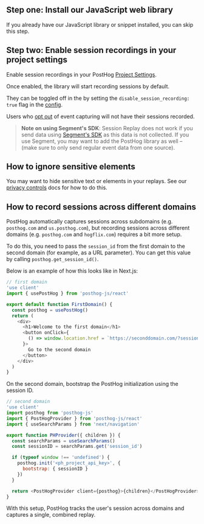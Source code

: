

## Step one: Install our JavaScript web library

If you already have our JavaScript library or snippet installed, you can skip this step.


<JSInstallWeb />

## Step two: Enable session recordings in your project settings

Enable session recordings in your PostHog [Project Settings](https://app.posthog.com/project/settings).

<ProductScreenshot
  imageLight={EnableSessionReplayLight} 
  imageDark={EnableSessionReplayDark} 
  alt="Enable session recordings in your PostHog'"
  classes="rounded"
/>

Once enabled, the library will start recording sessions by default.

They can be toggled off in the by setting the `disable_session_recording: true` flag in the [config](/docs/libraries/js/config). 

Users who [opt out](/docs/libraries/js#opt-out-of-data-capture) of event capturing will not have their sessions recorded.

> **Note on using Segment's SDK**: Session Replay does not work if you send data using [Segment's SDK](/docs/libraries/segment) as this data is not collected. If you use Segment, you may want to add the PostHog library as well – (make sure to only send regular event data from one source).

## How to ignore sensitive elements

You may want to hide sensitive text or elements in your replays. See our [privacy controls](/docs/session-replay/privacy) docs for how to do this.

## How to record sessions across different domains

PostHog automatically captures sessions across subdomains (e.g. `posthog.com` and `us.posthog.com`), but recording sessions across different domains (e.g. `posthog.com` and `hogflix.com`) requires a bit more setup.

To do this, you need to pass the `session_id` from the first domain to the second domain (for example, as a URL parameter). You can get this value by calling `posthog.get_session_id()`.

Below is an example of how this looks like in Next.js:

```js
// first domain
'use client'
import { usePostHog } from 'posthog-js/react'

export default function FirstDomain() {
  const posthog = usePostHog()
  return (
    <div>
      <h1>Welcome to the first domain</h1>
      <button onClick={
        () => window.location.href = `https://seconddomain.com/?session_id=${posthog.get_session_id()}`
      }>
        Go to the second domain
      </button>
    </div>
  )
}
```

On the second domain, bootstrap the PostHog initialization using the session ID. 

```js
// second domain
'use client'
import posthog from 'posthog-js'
import { PostHogProvider } from 'posthog-js/react'
import { useSearchParams } from 'next/navigation'

export function PHProvider({ children }) {
  const searchParams = useSearchParams()
  const sessionID = searchParams.get('session_id')

  if (typeof window !== 'undefined') {
    posthog.init('<ph_project_api_key>', {
      bootstrap: { sessionID }
    })
  }

  return <PostHogProvider client={posthog}>{children}</PostHogProvider>
}
```

With this setup, PostHog tracks the user's session across domains and captures a single, combined replay.
